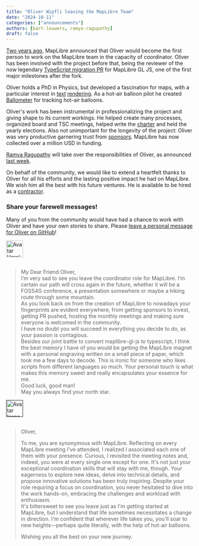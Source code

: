 ```yaml
---
title: "Oliver Wipfli leaving the MapLibre Team"
date: "2024-10-11"
categories: ["announcements"]
authors: [bart-louwers, ramya-ragupathy]
draft: false
---
```


[Two years ago](https://maplibre.org/news/2022-10-07-oliver-coordinator/), MapLibre announced that Oliver would become the first person to work on the MapLibre team in the capacity of coordinator. Oliver has been involved with the project before that, being the reviewer of the now legendary [TypeScript migration PR](https://github.com/maplibre/maplibre-gl-js/pull/209) for MapLibre GL JS, one of the first major milestones after the fork.

Oliver holds a PhD in Physics, but developed a fascination for maps, with a particular interest in [text](https://oliverwipfli.ch/about-text-rendering-in-maplibre-2023-10-17/) [rendering](https://oliverwipfli.ch/devanagari-in-the-protomaps-basemap-with-a-positioned-glyph-font-for-maplibre-2024-06-30/). As a hot-air balloon pilot he created [Ballometer](https://ballometer.io/) for tracking hot-air balloons.

Oliver's work has been instrumental in professionalizing the project and giving shape to its current workings. He helped create many processes, organized board and TSC meetings, helped write the [charter](https://github.com/maplibre/maplibre/blob/main/CHARTER.md) and held the yearly elections. Also not unimportant for the longevity of the project: Oliver was very productive garnering trust from [sponsors](https://maplibre.org/sponsors/). MapLibre has now collected over a million USD in funding.

[Ramya Ragupathy](about/ramya-ragupathy/) will take over the responsibilities of Oliver, as announced [last week](https://maplibre.org/news/2024-10-04-new-team-members/).

On behalf of the community, we would like to extend a heartfelt thanks to Oliver for all his efforts and the lasting positive impact he had on MapLibre. We wish him all the best with his future ventures. He is available to be hired as a [contractor](https://www.linkedin.com/in/oliver-wipfli-562258210/).

### Share your farewell messages!

Many of you from the community would have had a chance to work with Oliver and have your own stories to share. Please [leave a personal message for Oliver on GitHub](https://github.com/maplibre/maplibre/discussions/414)!

<a href="about/harel">
  <img
    src="https://avatars.githubusercontent.com/u/3269297?v=4"
    class="rounded-circle mt-3 border  border-white"
    width="45"
    alt="Avatar Harel"
  />
</a>
<br />
<br />
<blockquote>
  My Dear Friend Oliver,
  <br />
  I’m very sad to see you leave the coordinator role for MapLibre. I’m certain
  our path will cross again in the future, whether it will be a FOSS4G
  conference, a presentation somewhere or maybe a hiking route through some
  mountain.
  <br />
  As you look back on from the creation of MapLibre to nowadays your
  fingerprints are evident everywhere, from getting sponsors to invest, getting
  PR pushed, hosting the monthly meetings and making sure everyone is welcomed
  in the community.
  <br />
  I have no doubt you will succeed in everything you decide to do, as your
  passion is contagious.
  <br />
  Besides our joint battle to convert maplibre-gl-js to typescript, I think the
  best memory I have of you would be getting the MapLibre magnet with a personal
  engraving written on a small piece of paper, which took me a few days to
  decode. This is ironic for someone who likes scripts from different languages
  so much. Your personal touch is what makes this memory sweet and really
  encapsulates your essence for me.
  <br />
  Good luck, good man!
  <br />
  May you always find your north star.
  <br />
</blockquote>

 <a href="">
    <img
    src="https://avatars.githubusercontent.com/u/2301378?v=4"
    width="45"
    class="rounded-circle mt-3 border  border-white"
    alt="Avatar Isaac"
    />
</a>
<br /><br />
<blockquote>
Oliver,<br />

To me, you are synonymous with MapLibre. Reflecting on every MapLibre meeting I've attended, I realized I associated each one of them with your presence. Curious, I revisited the meeting notes and, indeed, you were at every single one except for one. It's not just your exceptional coordination skills that will stay with me, though. Your eagerness to explore new ideas, delve into technical details, and propose innovative solutions has been truly inspiring. Despite your role requiring a focus on coordination, you never hesitated to dive into the work hands-on, embracing the challenges and workload with enthusiasm.<br />
It's bittersweet to see you leave just as I'm getting started at MapLibre, but I understand that life sometimes necessitates a change in direction. I'm confident that wherever life takes you, you'll soar to new heights—perhaps quite literally, with the help of hot-air balloons.<br />

Wishing you all the best on your new journey.<br />

</blockquote>
